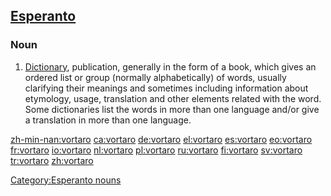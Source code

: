 ==[[Esperanto]]==
===Noun===
{{eo-noun}}
# [[Dictionary]], publication, generally in the form of a book, which gives an ordered list or group (normally alphabetically) of words, usually clarifying their meanings and sometimes including information about etymology, usage, translation and other elements related with the word. Some dictionaries list the words in more than one language and/or give a translation in more than one language.

<!-- (eo) Publikigo, ĝenerale en formo de libro, kiu donas ordigitan liston aŭ aron ( normale alfabete ) de vortoj, kutime klarigante iliajn signifiojn kaj iufoje enhavante informon pri etimologio, uzo, traduko kaj aliaj elementoj rilataj kun la vorto. Iuj vortaroj listigas la vortojn en pli ol unu lingvo kaŭ donas tradukon en pli ol unu lingvo.-->

[[Category:Esperanto nouns]]

[[zh-min-nan:vortaro]]
[[ca:vortaro]]
[[de:vortaro]]
[[el:vortaro]]
[[es:vortaro]]
[[eo:vortaro]]
[[fr:vortaro]]
[[io:vortaro]]
[[nl:vortaro]]
[[pl:vortaro]]
[[ru:vortaro]]
[[fi:vortaro]]
[[sv:vortaro]]
[[tr:vortaro]]
[[zh:vortaro]]